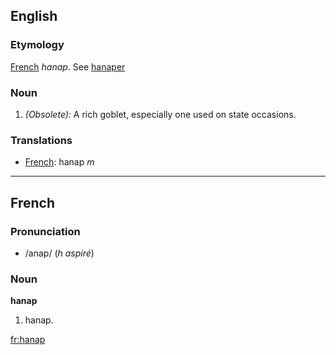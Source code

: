 ==English==
===Etymology===
[[French]] ''hanap''. See [[hanaper]]
===Noun===
#''(Obsolete):'' A rich goblet, especially one used on state occasions.
===Translations===
*[[French]]: hanap ''m''
----

==French==
===Pronunciation===
*/anap/ (''h aspiré'')
===Noun===
'''hanap'''

# hanap.

[[fr:hanap]]